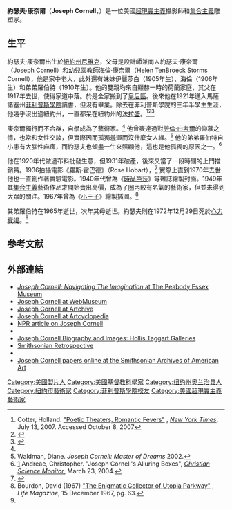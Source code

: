 {{Infobox artist
| bgcolour      = #6495ED
| name          = Joseph Cornell
| birth_name    =
| date_of_birth    = {{birth date|1903|12|24}}
| place_of_birth   = 美國紐約州[[尼雅克_(紐約州)|尼雅克]]
| date_of_death    = {{Death date and age|1972|12|29|1903|12|24}}
| place_of_death   = 美國紐約市
| nationality   = 美國
| field         = [[實驗電影|實驗電影]]、雕塑
| training      =
| movement      =[[超現實主義|超現實主義]]
| works         =
| patrons       =
| influenced by = 
| influenced    = [[馬歇爾·杜尚|馬歇爾·杜尚]]、[[威廉·吉布森|威廉·吉布森]]<ref name="looking glass">{{cite news |first=Joel |last=Garreau |title=Through the Looking Glass |url=http://www.washingtonpost.com/wp-dyn/content/article/2007/09/05/AR2007090502582_pf.html |publisher=''[[The_Washington_Post|The Washington Post]]'' |date=2007-09-06 |accessdate=2007-10-30 |archive-date=2016-08-05 |archive-url=https://web.archive.org/web/20160805223007/http://www.washingtonpost.com/wp-dyn/content/article/2007/09/05/AR2007090502582_pf.html |dead-url=no }}</ref>
| awards        =
}}
'''約瑟夫·康奈爾'''（'''Joseph Cornell'''，{{bd|1903年|12月24日|1972年|12月29日}}）是一位美國[[超現實主義|超現實主義]]攝影師和[[集合主義|集合主義]]雕塑家。

==生平==
約瑟夫·康奈爾出生於[[紐約州|紐約州]][[尼雅克_(紐約州)|尼雅克]]，父母是設計師兼商人約瑟夫·康奈爾（Joseph Cornell）和幼兒園教師海倫·康奈爾（Helen TenBroeck Storms Cornell），他是家中老大，此外還有妹妹伊麗莎白（1905年生）、海倫（1906年生）和弟弟羅伯特（1910年生）。他的雙親均來自顯赫一時的荷蘭家庭，其父在1917年去世，使得家道中落。於是全家搬到了[[皇后區|皇后區]]。後來他在1921年進入馬薩諸塞州[[菲利普斯學院|菲利普斯學院]]讀書，但沒有畢業。除去在菲利普斯學院的三年半學生生涯，他幾乎沒出過紐約州，一直都呆在紐約州的[[法拉盛|法拉盛]]。<ref>Cotter, Holland. [http://www.nytimes.com/2007/07/13/arts/design/13corn.html "Poetic Theaters, Romantic Fevers"] {{Wayback|url=http://www.nytimes.com/2007/07/13/arts/design/13corn.html |date=20150605051139 }}, ''[[New_York_Times|New York Times]]'', July 13, 2007. Accessed October 8, 2007</ref><ref name="artinfo.com">{{Cite journal | title= Artist Dossier: Joseph Cornell | author= Danielle O'Steen | publisher= ART+AUCTION | date= February 14, 2007 | url= http://www.artinfo.com/news/story/24307/artist-dossier-joseph-cornell/ | accessdate= 2008-04-22 | archive-date= 2009-02-03 | archive-url= https://web.archive.org/web/20090203001843/http://www.artinfo.com/news/story/24307/artist-dossier-joseph-cornell/ | dead-url= no }}</ref><ref name="Dime-Store Alchemy">{{cite book|last=Simic|first=Charles|title=Dime-Store Alchemy|year=1992|publisher=New York Review|location=New York, NY|isbn=1590174860}}</ref>{{rp|xiii}}

康奈爾獨行而不合群，自學成為了藝術家。<ref name="artinfo.com"/> 他曾表達過對[[勞倫·白考爾|勞倫·白考爾]]的仰慕之情，也常和女性交談，但實際因而孤獨羞澀而沒什麼女人緣。<ref name="Waldman, Diane 2002">Waldman, Diane. ''Joseph Cornell: Master of Dreams'' 2002.</ref> 他的弟弟羅伯特自小患有[[大腦性麻痺|大腦性麻痺]]，而約瑟夫也傾盡一生來照顧他，這也是他孤獨的原因之一。<ref>[http://www.csmonitor.com/2004/0323/p16s01-bogn.htm] {{Wayback|url=http://www.csmonitor.com/2004/0323/p16s01-bogn.htm |date=20050211061810 }} Andreae, Christopher. "Joseph Cornell's Alluring Boxes", ''[[Christian_Science_Monitor|Christian Science Monitor]]'', March 23, 2004.</ref>

他在1920年代做過布料批發生意，但1931年破產，後來又當了一段時間的上門推銷員。1936拍攝電影《羅斯·霍巴德》（Rose Hobart），<ref>{{cite web |url=http://www.eastofborneo.org/articles/13 |title=Surrealist Astronomy in the South Pacific: Joseph Cornell and the Collaged Eclipse |author=Caqtherine Corman |date=4 November 2010 |work=East of Borneo |accessdate=15 December 2011 |deadurl=yes |archiveurl=https://web.archive.org/web/20110521051137/http://www.eastofborneo.org/articles/13 |archivedate=2011年5月21日 }}</ref> 實際上直到1970年去世他也一直創作著實驗電影。1940年代曾為《[[時尚芭莎|時尚芭莎]]》等雜誌繪製封面。1949年其[[集合主義|集合主義]]藝術作品才開始賣出高價，成為了圈內較有名氣的藝術家，但並未得到大眾的關注。1967年曾為《[[小王子|小王子]]》繪製插圖。<ref>Bourdon, David (1967) [http://books.google.ca/books?id=cEoEAAAAMBAJ&pg=PA63#v=onepage&q&f=false "The Enigmatic Collector of Utopia Parkway"] {{Wayback|url=http://books.google.ca/books?id=cEoEAAAAMBAJ&pg=PA63#v=onepage&q&f=false |date=20131023060245 }}, ''Life Magazine'', 15 December 1967, pg. 63.</ref>

其弟羅伯特在1965年逝世，次年其母逝世。約瑟夫則在1972年12月29日死於[[心力衰竭|心力衰竭]]。<ref name="Dime-Store Alchemy" />{{rp|xiv}}

==参考文献==
{{reflist}}
==外部連結==
*[https://web.archive.org/web/20090401132137/http://www.pem.org/cornell/ ''Joseph Cornell: Navigating The Imagination'' at The Peabody Essex Museum]
*[http://www.ibiblio.org/wm/paint/auth/cornell/ Joseph Cornell at WebMuseum] {{Wayback|url=http://www.ibiblio.org/wm/paint/auth/cornell/ |date=20170601054350 }}
*[https://web.archive.org/web/20130405074436/http://www.artchive.com/artchive/ftptoc/cornell_ext.html Joseph Cornell at Artchive]
*[http://www.artcyclopedia.com/artists/cornell_joseph.html Joseph Cornell at Artcyclopedia] {{Wayback|url=http://www.artcyclopedia.com/artists/cornell_joseph.html |date=20150713220703 }}
*[http://www.npr.org/templates/story/story.php?storyId=1523240 NPR article on Joseph Cornell] {{Wayback|url=http://www.npr.org/templates/story/story.php?storyId=1523240 |date=20150506160453 }}
*{{Cite web |url=http://www.salon.com/march97/cornell970331.html |title=Salon article |access-date=2015-05-17 |archive-url=https://web.archive.org/web/20000818044821/http://www.salon.com/march97/cornell970331.html |archive-date=2000-08-18 |dead-url= }}
*[https://web.archive.org/web/20080610083605/http://www.hollistaggart.com/artists/cornell.htm Joseph Cornell Biography and Images: Hollis Taggart Galleries]
*[https://web.archive.org/web/20170710032740/http://americanart.si.edu/collections/interact/slideshow/cornell.cfm Smithsonian Retrospective]
*{{IMDb name|0180261}}
*[https://web.archive.org/web/20101206061953/http://www.aaa.si.edu/collectionsonline/cornjose// Joseph Cornell papers online at the Smithsonian Archives of American Art]

{{Authority control}}

{{DEFAULTSORT:Cornell, Joseph}}
[[Category:美國製片人|Category:美國製片人]]
[[Category:美國基督教科學家|Category:美國基督教科學家]]
[[Category:纽约州奥兰治县人|Category:纽约州奥兰治县人]]
[[Category:紐約市藝術家|Category:紐約市藝術家]]
[[Category:菲利普斯學院校友|Category:菲利普斯學院校友]]
[[Category:美國超現實主義藝術家|Category:美國超現實主義藝術家]]